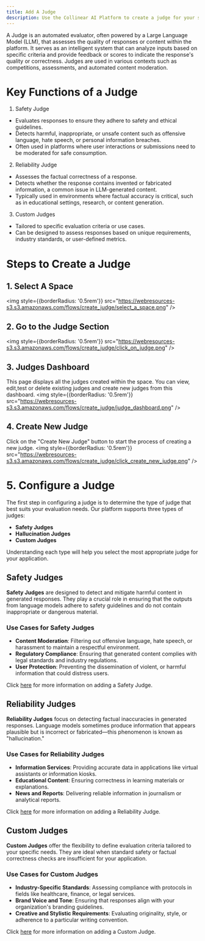 ```yaml
---
title: Add A Judge
description: Use the Collinear AI Platform to create a judge for your space.
---
```

A Judge is an automated evaluator, often powered by a Large Language Model (LLM), that assesses the quality of responses or content within the platform.
It serves as an intelligent system that can analyze inputs based on specific criteria and provide feedback or scores to indicate the response's quality or correctness.
Judges are used in various contexts such as competitions, assessments, and automated content moderation.

# Key Functions of a Judge
1. Safety Judge
- Evaluates responses to ensure they adhere to safety and ethical guidelines.
- Detects harmful, inappropriate, or unsafe content such as offensive language, hate speech, or personal information breaches.
- Often used in platforms where user interactions or submissions need to be moderated for safe consumption.

2. Reliability Judge
- Assesses the factual correctness of a response.
- Detects whether the response contains invented or fabricated information, a common issue in LLM-generated content.
- Typically used in environments where factual accuracy is critical, such as in educational settings, research, or content generation.

3. Custom Judges
- Tailored to specific evaluation criteria or use cases.
- Can be designed to assess responses based on unique requirements, industry standards, or user-defined metrics.

# Steps to Create a Judge

## 1. Select A Space
<img
    style={{borderRadius: '0.5rem'}}
    src="https://webresources-s3.s3.amazonaws.com/flows/create_judge/select_a_space.png"
/>

## 2. Go to the Judge Section
<img
    style={{borderRadius: '0.5rem'}}
    src="https://webresources-s3.s3.amazonaws.com/flows/create_judge/click_on_judge.png"
/>

## 3. Judges Dashboard
This page displays all the judges created within the space.
You can view, edit,test or delete existing judges and create new judges from this dashboard.
<img
    style={{borderRadius: '0.5rem'}}
    src="https://webresources-s3.s3.amazonaws.com/flows/create_judge/judge_dashboard.png"
/>

## 4. Create New Judge
Click on the "Create New Judge" button to start the process of creating a new judge.
<img
    style={{borderRadius: '0.5rem'}}
    src="https://webresources-s3.s3.amazonaws.com/flows/create_judge/click_create_new_judge.png"
/>

# 5. Configure a Judge

The first step in configuring a judge is to determine the type of judge that best suits your evaluation needs. Our platform supports three types of judges:

- **Safety Judges**
- **Hallucination Judges**
- **Custom Judges**

Understanding each type will help you select the most appropriate judge for your application.

## Safety Judges

**Safety Judges** are designed to detect and mitigate harmful content in generated responses. They play a crucial role in ensuring that the outputs from language models adhere to safety guidelines and do not contain inappropriate or dangerous material.

### Use Cases for Safety Judges

- **Content Moderation**: Filtering out offensive language, hate speech, or harassment to maintain a respectful environment.
- **Regulatory Compliance**: Ensuring that generated content complies with legal standards and industry regulations.
- **User Protection**: Preventing the dissemination of violent, or harmful information that could distress users.

Click [here](/flows/create_safety_judge) for more information on adding a Safety Judge.
## Reliability Judges

**Reliability Judges** focus on detecting factual inaccuracies in generated responses. Language models sometimes produce information that appears plausible but is incorrect or fabricated—this phenomenon is known as "hallucination."

### Use Cases for Reliability Judges

- **Information Services**: Providing accurate data in applications like virtual assistants or information kiosks.
- **Educational Content**: Ensuring correctness in learning materials or explanations.
- **News and Reports**: Delivering reliable information in journalism or analytical reports.

Click [here](/flows/create_reliability_judge) for more information on adding a Reliability Judge.
## Custom Judges

**Custom Judges** offer the flexibility to define evaluation criteria tailored to your specific needs. They are ideal when standard safety or factual correctness checks are insufficient for your application.

### Use Cases for Custom Judges

- **Industry-Specific Standards**: Assessing compliance with protocols in fields like healthcare, finance, or legal services.
- **Brand Voice and Tone**: Ensuring that responses align with your organization's branding guidelines.
- **Creative and Stylistic Requirements**: Evaluating originality, style, or adherence to a particular writing convention.

Click [here](/flows/create_custom_judge) for more information on adding a Custom Judge.
